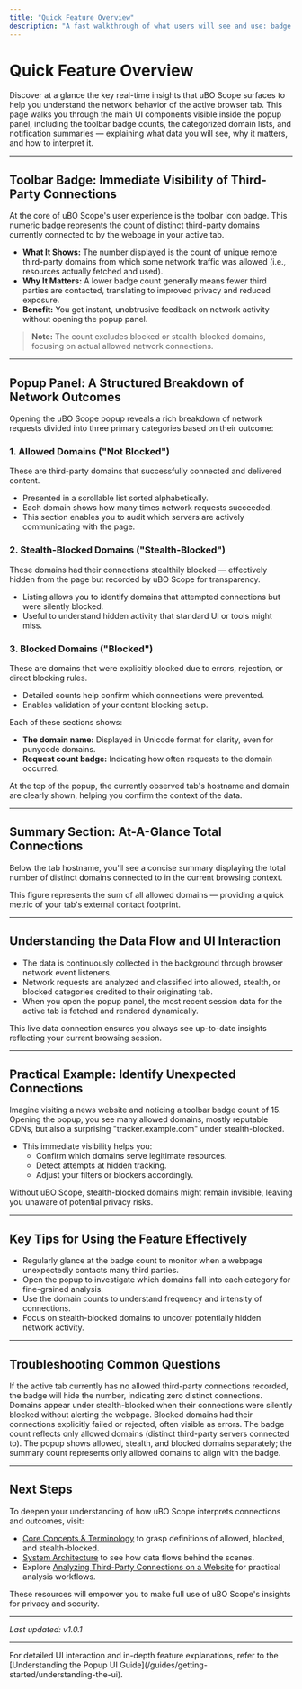 ```yaml
---
title: "Quick Feature Overview"
description: "A fast walkthrough of what users will see and use: badge counts on the toolbar, categorized domain lists (allowed, blocked, stealth), and notifications. Describes what data the popup panel surfaces and how to interpret its main sections."
---
```


# Quick Feature Overview

Discover at a glance the key real-time insights that uBO Scope surfaces to help you understand the network behavior of the active browser tab. This page walks you through the main UI components visible inside the popup panel, including the toolbar badge counts, the categorized domain lists, and notification summaries — explaining what data you will see, why it matters, and how to interpret it.

---

## Toolbar Badge: Immediate Visibility of Third-Party Connections

At the core of uBO Scope's user experience is the toolbar icon badge. This numeric badge represents the count of distinct third-party domains currently connected to by the webpage in your active tab.

- **What It Shows:** The number displayed is the count of unique remote third-party domains from which some network traffic was allowed (i.e., resources actually fetched and used).
- **Why It Matters:** A lower badge count generally means fewer third parties are contacted, translating to improved privacy and reduced exposure.
- **Benefit:** You get instant, unobtrusive feedback on network activity without opening the popup panel.

> **Note:** The count excludes blocked or stealth-blocked domains, focusing on actual allowed network connections.

---

## Popup Panel: A Structured Breakdown of Network Outcomes

Opening the uBO Scope popup reveals a rich breakdown of network requests divided into three primary categories based on their outcome:

### 1. Allowed Domains ("Not Blocked")
These are third-party domains that successfully connected and delivered content.

- Presented in a scrollable list sorted alphabetically.
- Each domain shows how many times network requests succeeded.
- This section enables you to audit which servers are actively communicating with the page.

### 2. Stealth-Blocked Domains ("Stealth-Blocked")
These domains had their connections stealthily blocked — effectively hidden from the page but recorded by uBO Scope for transparency.

- Listing allows you to identify domains that attempted connections but were silently blocked.
- Useful to understand hidden activity that standard UI or tools might miss.

### 3. Blocked Domains ("Blocked")
These are domains that were explicitly blocked due to errors, rejection, or direct blocking rules.

- Detailed counts help confirm which connections were prevented.
- Enables validation of your content blocking setup.


Each of these sections shows:

- **The domain name:** Displayed in Unicode format for clarity, even for punycode domains.
- **Request count badge:** Indicating how often requests to the domain occurred.

At the top of the popup, the currently observed tab's hostname and domain are clearly shown, helping you confirm the context of the data.

---

## Summary Section: At-A-Glance Total Connections

Below the tab hostname, you'll see a concise summary displaying the total number of distinct domains connected to in the current browsing context.

This figure represents the sum of all allowed domains — providing a quick metric of your tab's external contact footprint.

---

## Understanding the Data Flow and UI Interaction

- The data is continuously collected in the background through browser network event listeners.
- Network requests are analyzed and classified into allowed, stealth, or blocked categories credited to their originating tab.
- When you open the popup panel, the most recent session data for the active tab is fetched and rendered dynamically.

This live data connection ensures you always see up-to-date insights reflecting your current browsing session.

---

## Practical Example: Identify Unexpected Connections

Imagine visiting a news website and noticing a toolbar badge count of 15. Opening the popup, you see many allowed domains, mostly reputable CDNs, but also a surprising "tracker.example.com" under stealth-blocked.

- This immediate visibility helps you:
  - Confirm which domains serve legitimate resources.
  - Detect attempts at hidden tracking.
  - Adjust your filters or blockers accordingly.

Without uBO Scope, stealth-blocked domains might remain invisible, leaving you unaware of potential privacy risks.

---

## Key Tips for Using the Feature Effectively

- Regularly glance at the badge count to monitor when a webpage unexpectedly contacts many third parties.
- Open the popup to investigate which domains fall into each category for fine-grained analysis.
- Use the domain counts to understand frequency and intensity of connections.
- Focus on stealth-blocked domains to uncover potentially hidden network activity.

---

## Troubleshooting Common Questions

<AccordionGroup title="Troubleshooting Quick Feature Overview">
<Accordion title="Why is the badge sometimes empty (showing no number)?">
If the active tab currently has no allowed third-party connections recorded, the badge will hide the number, indicating zero distinct connections.
</Accordion>
<Accordion title="Why do some domains appear under stealth-blocked and others under blocked?">
Domains appear under stealth-blocked when their connections were silently blocked without alerting the webpage. Blocked domains had their connections explicitly failed or rejected, often visible as errors.
</Accordion>
<Accordion title="Why is the domain count in the popup different from the badge number?">
The badge count reflects only allowed domains (distinct third-party servers connected to). The popup shows allowed, stealth, and blocked domains separately; the summary count represents only allowed domains to align with the badge.
</Accordion>
</AccordionGroup>

---

## Next Steps

To deepen your understanding of how uBO Scope interprets connections and outcomes, visit:

- [Core Concepts & Terminology](/overview/architecture-and-concepts/core-concepts-terminology) to grasp definitions of allowed, blocked, and stealth-blocked.
- [System Architecture](/overview/architecture-and-concepts/system-architecture) to see how data flows behind the scenes.
- Explore [Analyzing Third-Party Connections on a Website](/guides/core-workflows/analyzing-connections) for practical analysis workflows.

These resources will empower you to make full use of uBO Scope's insights for privacy and security.

---

_Last updated: v1.0.1_

---

<CalloutBlock>
  <Info>
    For detailed UI interaction and in-depth feature explanations, refer to the [Understanding the Popup UI Guide](/guides/getting-started/understanding-the-ui).
  </Info>
</CalloutBlock>
